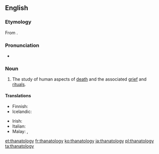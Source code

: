 ==English==
{{wikipedia}}

===Etymology===
From {{confix|thanato|ology}}.

===Pronunciation===
* {{a|UK}} {{IPA|/θanəˈtɒlədʒi/}}

===Noun===
{{en-noun|-}}

# {{context|psychology|lang=en}} The study of human aspects of [[death]] and the associated [[grief]] and [[ritual]]s.

====Translations====
{{trans-top|study of human aspects of death}}
* Finnish: {{t|fi|tanatologia}}
* Icelandic: {{t|is|dauðafræði|f}}
{{trans-mid}}
* Irish: {{t|ga|báseolaíocht|f}}
* Italian: {{t+|it|tanatologia|f}}
* Malay: {{t|ms|kaji kematian}}, {{t|ms|tanatologi}}
{{trans-bottom}}

[[et:thanatology]]
[[fr:thanatology]]
[[ko:thanatology]]
[[ja:thanatology]]
[[pl:thanatology]]
[[ta:thanatology]]